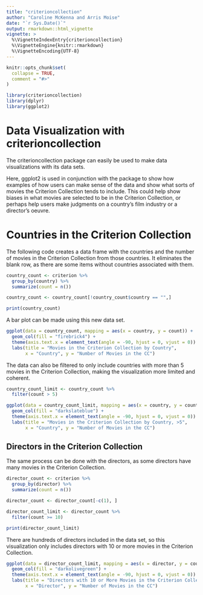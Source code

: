 ```yaml
---
title: "criterioncollection"
author: "Caroline McKenna and Arris Moise"
date: "`r Sys.Date()`"
output: rmarkdown::html_vignette
vignette: >
  %\VignetteIndexEntry{criterioncollection}
  %\VignetteEngine{knitr::rmarkdown}
  %\VignetteEncoding{UTF-8}
---
```


```r
knitr::opts_chunk$set(
  collapse = TRUE,
  comment = "#>"
)
```

```r
library(criterioncollection)
library(dplyr)
library(ggplot2)
```

# Data Visualization with criterioncollection

The criterioncollection package can easily be used to make data visualizations with its data sets. 

Here, ggplot2 is used in conjunction with the package to show how examples of how users can make sense of the data and show what sorts of movies the Criterion Collection tends to include. This could help show biases in what movies are selected to be in the Criterion Collection, or perhaps help users make judgments on a country's film industry or a director's oeuvre.

# Countries in the Criterion Collection

The following code creates a data frame with the countries and the number of movies in the Criterion Collection from those countries. It eliminates the blank row, as there are some items without countries associated with them.
```r
country_count <- criterion %>% 
  group_by(country) %>% 
  summarize(count = n())

country_count <- country_count[!country_count$country == "",]

print(country_count)
```

A bar plot can be made using this new data set.

```r
ggplot(data = country_count, mapping = aes(x = country, y = count)) + 
  geom_col(fill = "firebrick4") +
  theme(axis.text.x = element_text(angle = -90, hjust = 0, vjust = 0)) +
  labs(title = "Movies in the Criterion Collection by Country", 
       x = "Country", y = "Number of Movies in the CC")
```

The data can also be filtered to only include countries with more than 5 movies in the Criterion Collection, making the visualization more limited and coherent.
```r
country_count_limit <- country_count %>% 
  filter(count > 5)

ggplot(data = country_count_limit, mapping = aes(x = country, y = count)) + 
  geom_col(fill = "darkslateblue") +
  theme(axis.text.x = element_text(angle = -90, hjust = 0, vjust = 0)) + 
  labs(title = "Movies in the Criterion Collection by Country, >5", 
       x = "Country", y = "Number of Movies in the CC")
```

## Directors in the Criterion Collection

The same process can be done with the directors, as some directors have many movies in the Criterion Collection.

```r
director_count <- criterion %>% 
  group_by(director) %>% 
  summarize(count = n())

director_count <- director_count[-c(1), ]

director_count_limit <- director_count %>% 
  filter(count >= 10)

print(director_count_limit)
```

There are hundreds of directors included in the data set, so this visualization only includes directors with 10 or more movies in the Criterion Collection.

```r
ggplot(data = director_count_limit, mapping = aes(x = director, y = count)) + 
  geom_col(fill = "darkolivegreen") +
  theme(axis.text.x = element_text(angle = -90, hjust = 0, vjust = 0)) +
  labs(title = "Directors with 10 or More Movies in the Criterion Collection",
       x = "Director", y = "Number of Movies in the CC")
```
